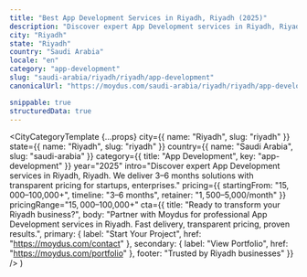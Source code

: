 ```yaml
---
title: "Best App Development Services in Riyadh, Riyadh (2025)"
description: "Discover expert App Development services in Riyadh, Riyadh. 3–6 months delivery, $15,000–$100,000+ investment. Local market expertise + modern solutions."
city: "Riyadh"
state: "Riyadh"
country: "Saudi Arabia"
locale: "en"
category: "app-development"
slug: "saudi-arabia/riyadh/riyadh/app-development"
canonicalUrl: "https://moydus.com/saudi-arabia/riyadh/riyadh/app-development"

snippable: true
structuredData: true
---
```



  <CityCategoryTemplate
    {...props}
    city={{ name: "Riyadh", slug: "riyadh" }}
    state={{ name: "Riyadh", slug: "riyadh" }}
    country={{ name: "Saudi Arabia", slug: "saudi-arabia" }}
    category={{ title: "App Development", key: "app-development" }}
    year="2025"
    intro="Discover expert App Development services in Riyadh, Riyadh. We deliver 3–6 months solutions with transparent pricing for startups, enterprises."
    pricing={{
      startingFrom: "$15,000–$100,000+",
      timeline: "3–6 months",
      retainer: "$1,500–$5,000/month"
    }}
    pricingRange="$15,000–$100,000+"
    cta={{
      title: "Ready to transform your Riyadh business?",
      body: "Partner with Moydus for professional App Development services in Riyadh. Fast delivery, transparent pricing, proven results.",
      primary: { label: "Start Your Project", href: "https://moydus.com/contact" },
      secondary: { label: "View Portfolio", href: "https://moydus.com/portfolio" },
      footer: "Trusted by Riyadh businesses"
    }}
  />
)
